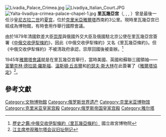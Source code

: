 {{refimprove|time=2015-06-25T06:20:08+00:00}}
{{coord|44|28|04|N|34|08|36|E|type:landmark|display=title}}
[[Image:Livadia_Palace_Crimea.jpg|thumb]]
[[Image:Livadiya_Italian_Court.JPG|thumb]]
[[Image:Yalta-livadiya-crimea-palace-chapel-1.jpg|thumb]]
'''里瓦幾亞宫'''（{{lang-en|Livadia Palace}}, {{lang-uk|Лівадійський палац}}, {{lang-ru|Ливадийский дворец}}, {{lang-crh|Livadiya sarayı}}）曾是最後一任沙皇[[尼古拉二世_(俄罗斯)|尼古拉二世]]的[[夏宫|夏宫]]，位於[[克里米亞|克里米亞]][[雅爾塔|雅爾塔]]西南約3公里。現時里瓦幾亞宫已經成為博物館，有時會用作舉行國際會議。

由於1879年清國欽差大臣[[崇厚|崇厚]]與俄國外交大臣{{link-ru|格爾斯|Гирс, Николай Карлович}}及俄國駐北京公使{{link-ru|布策|Бюцов, Евгений Карлович}}在里瓦幾亞宫簽署《[[中俄交收伊犁條約|中俄交收伊犁條約]]》，因此《中俄交收伊犁條約》又名《里瓦幾亞條約》。但《中俄交收伊犁條約》不被清政府承認，崇厚回國後被查辦。<ref>[http://www.npm.gov.tw/exh100/diplomatic/page_ch02.html 歷史之鑑:中俄交收伊犁條約（里瓦幾亞條約）] {{Wayback|url=http://www.npm.gov.tw/exh100/diplomatic/page_ch02.html |date=20120611023135 }}國立故宮博物院</ref>

1945年[[雅爾塔會議|雅爾塔會議]]就是在里瓦幾亞宫舉行，當時美國、英國和蘇聯三國領袖——[[富蘭克林·德拉諾·羅斯福|富蘭克林·德拉諾·羅斯福]]、[[溫斯頓·丘吉爾|溫斯頓·丘吉爾]]和[[約瑟夫·斯大林|約瑟夫·斯大林]]在此簽署了《[[雅爾塔協定|雅爾塔協定]]》<ref>[http://www.people.com.cn/GB/shizheng/16/20010723/517584.html 江主席参观雅尔塔会议旧址侧记]</ref>。

==參考文獻==
{{Commonscat|Livadiya palace}}
{{reflist}}

[[Category:文物博物館|Category:文物博物館]]
[[Category:俄罗斯世界遗产|Category:俄罗斯世界遗产]]
[[Category:克里米亚博物馆|Category:克里米亚博物馆]]
[[Category:克里米亚皇家宫殿|Category:克里米亚皇家宫殿]]
[[Category:俄罗斯帝国皇家宫殿|Category:俄罗斯帝国皇家宫殿]]
[[Category:雅尔塔|Category:雅尔塔]]